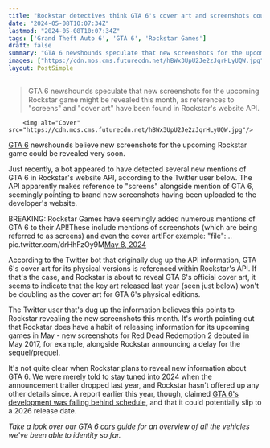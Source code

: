 ```yaml
---
title: "Rockstar detectives think GTA 6's cover art and screenshots could be revealed very soon"
date: "2024-05-08T10:07:34Z"
lastmod: "2024-05-08T10:07:34Z"
tags: ['Grand Theft Auto 6', 'GTA 6', 'Rockstar Games']
draft: false
summary: "GTA 6 newshounds speculate that new screenshots for the upcoming Rockstar game might be revealed this month, as references to 'screens' and 'cover art' have been found in Rockstar's website API."
images: ["https://cdn.mos.cms.futurecdn.net/hBWx3UpU2Je2zJqrHLyUQW.jpg"]
layout: PostSimple
---
```

> GTA 6 newshounds speculate that new screenshots for the upcoming Rockstar game might be revealed this month, as references to "screens" and "cover art" have been found in Rockstar's website API.


        <img alt="Cover" src="https://cdn.mos.cms.futurecdn.net/hBWx3UpU2Je2zJqrHLyUQW.jpg"/>
        
[GTA 6](https://www.gamesradar.com/gta-6-guide/) newshounds believe new screenshots for the upcoming Rockstar game could be revealed very soon.

Just recently, a bot appeared to have detected several new mentions of GTA 6 in Rockstar's website API, according to the Twitter user below. The API apparently makes reference to "screens" alongside mention of GTA 6, seemingly pointing to brand new screenshots having been uploaded to the developer's website.

BREAKING: Rockstar Games have seemingly added numerous mentions of GTA 6 to their API!These include mentions of screenshots (which are being referred to as screens) and even the cover art!For example: "file":… pic.twitter.com/drHhFzOy9M[May 8, 2024](https://twitter.com/GameRollGTA/status/1787996494156505519)

According to the Twitter bot that originally dug up the API information, GTA 6's cover art for its physical versions is referenced within Rockstar's API. If that's the case, and Rockstar is about to reveal GTA 6's official cover art, it seems to indicate that the key art released last year (seen just below) won't be doubling as the cover art for GTA 6's physical editions.



The Twitter user that's dug up the information believes this points to Rockstar revealing the new screenshots this month. It's worth pointing out that Rockstar does have a habit of releasing information for its upcoming games in May - new screenshots for Red Dead Redemption 2 debuted in May 2017, for example, alongside Rockstar announcing a delay for the sequel/prequel.

It's not quite clear when Rockstar plans to reveal new information about GTA 6. We were merely told to stay tuned into 2024 when the announcement trailer dropped last year, and Rockstar hasn't offered up any other details since. A report earlier this year, though, claimed [GTA 6's development was falling behind schedule](https://www.gamesradar.com/report-gta-6-could-be-delayed-to-2026-as-development-is-falling-behind/), and that it could potentially slip to a 2026 release date.

*Take a look over our *[<em>GTA 6 cars</em>](https://www.gamesradar.com/gta-6-cars/)* guide for an overview of all the vehicles we've been able to identity so far.*
        
